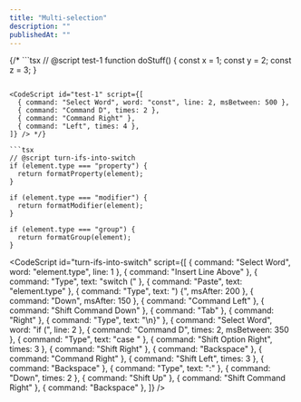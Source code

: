 ```yaml
---
title: "Multi-selection"
description: ""
publishedAt: ""
---
```


{/* ```tsx
// @script test-1
function doStuff() {
  const x = 1;
  const y = 2;
  const z = 3;
}
```

<CodeScript id="test-1" script={[
  { command: "Select Word", word: "const", line: 2, msBetween: 500 },
  { command: "Command D", times: 2 },
  { command: "Command Right" },
  { command: "Left", times: 4 },
]} /> */}

```tsx
// @script turn-ifs-into-switch
if (element.type === "property") {
  return formatProperty(element);
}

if (element.type === "modifier") {
  return formatModifier(element);
}

if (element.type === "group") {
  return formatGroup(element);
}
```

<CodeScript id="turn-ifs-into-switch" script={[
  { command: "Select Word", word: "element.type", line: 1 },
  { command: "Insert Line Above" },
  { command: "Type", text: "switch (" },
  { command: "Paste", text: "element.type" },
  { command: "Type", text: ") {", msAfter: 200 },
  { command: "Down", msAfter: 150 },
  { command: "Command Left" },
  { command: "Shift Command Down" },
  { command: "Tab" },
  { command: "Right" },
  { command: "Type", text: "\n}" },
  { command: "Select Word", word: "if (", line: 2 },
  { command: "Command D", times: 2, msBetween: 350 },
  { command: "Type", text: "case " },
  { command: "Shift Option Right", times: 3 },
  { command: "Shift Right" },
  { command: "Backspace" },
  { command: "Command Right" },
  { command: "Shift Left", times: 3 },
  { command: "Backspace" },
  { command: "Type", text: ":" },
  { command: "Down", times: 2 },
  { command: "Shift Up" },
  { command: "Shift Command Right" },
  { command: "Backspace" },
]} />